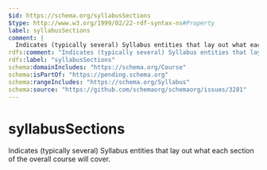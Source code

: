 ```yaml
---
$id: https://schema.org/syllabusSections
$type: http://www.w3.org/1999/02/22-rdf-syntax-ns#Property
label: syllabusSections
comment: |
  Indicates (typically several) Syllabus entities that lay out what each section of the overall course will cover.
rdfs:comment: "Indicates (typically several) Syllabus entities that lay out what each section of the overall course will cover."
rdfs:label: "syllabusSections"
schema:domainIncludes: "https://schema.org/Course"
schema:isPartOf: "https://pending.schema.org"
schema:rangeIncludes: "https://schema.org/Syllabus"
schema:source: "https://github.com/schemaorg/schemaorg/issues/3281"
---
```


# syllabusSections

Indicates (typically several) Syllabus entities that lay out what each section of the overall course will cover.

